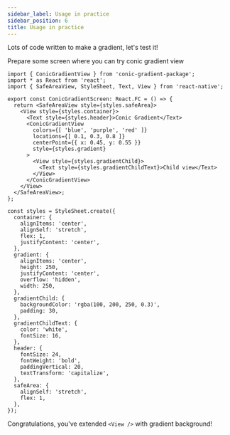 ```yaml
---
sidebar_label: Usage in practice
sidebar_position: 6
title: Usage in practice
---
```



Lots of code written to make a gradient, let's test it!

Prepare some screen where you can try conic gradient view

```tsx title="ConicGradientScreen.tsx"
import { ConicGradientView } from 'conic-gradient-package';
import * as React from 'react';
import { SafeAreaView, StyleSheet, Text, View } from 'react-native';

export const ConicGradientScreen: React.FC = () => {
  return <SafeAreaView style={styles.safeArea}>
    <View style={styles.container}>
      <Text style={styles.header}>Conic Gradient</Text>
      <ConicGradientView
        colors={[ 'blue', 'purple', 'red' ]}
        locations={[ 0.1, 0.3, 0.8 ]}
        centerPoint={{ x: 0.45, y: 0.55 }}
        style={styles.gradient}
      >
        <View style={styles.gradientChild}>
          <Text style={styles.gradientChildText}>Child view</Text>
        </View>
      </ConicGradientView>
    </View>
  </SafeAreaView>;
};

const styles = StyleSheet.create({
  container: {
    alignItems: 'center',
    alignSelf: 'stretch',
    flex: 1,
    justifyContent: 'center',
  },
  gradient: {
    alignItems: 'center',
    height: 250,
    justifyContent: 'center',
    overflow: 'hidden',
    width: 250,
  },
  gradientChild: {
    backgroundColor: 'rgba(100, 200, 250, 0.3)',
    padding: 30,
  },
  gradientChildText: {
    color: 'white',
    fontSize: 16,
  },
  header: {
    fontSize: 24,
    fontWeight: 'bold',
    paddingVertical: 20,
    textTransform: 'capitalize',
  },
  safeArea: {
    alignSelf: 'stretch',
    flex: 1,
  },
});
```

<Result />

Congratulations, you've extended `<View />` with gradient background!
